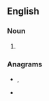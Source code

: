 {{also|Ios|iOS|-ios|íos-}}

==English==

===Noun===
{{head|en|noun plural form}}

# {{plural of|io|lang=en}}

===Anagrams===
* {{l|en|iso}}, {{l|en|ISO}}
* {{l|en|OSI}}